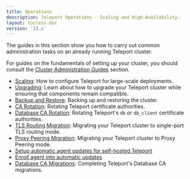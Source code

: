 ```yaml
---
title: Operations
description: Teleport Operations - Scaling and High-Availability.
layout: tocless-doc
version: '13.x'
---
```


The guides in this section show you how to carry out common administration tasks
on an already running Teleport cluster.

For guides on the fundamentals of setting up your cluster, you should consult
the [Cluster Administration Guides](/docs/ver/13.x/management/admin) section.

- [Scaling](/docs/ver/13.x/management/operations/scaling): How to configure Teleport for large-scale deployments.
- [Upgrading](/docs/ver/13.x/management/operations/upgrading): Learn about how to upgrade your Teleport cluster while ensuring that components remain compatible.
- [Backup and Restore](/docs/ver/13.x/management/operations/backup-restore): Backing up and restoring the cluster.
- [CA Rotation](/docs/ver/13.x/management/operations/ca-rotation): Rotating Teleport certificate authorities.
- [Database CA Rotation](/docs/ver/13.x/management/operations/db-ca-rotation): Rotating Teleport's `db` or `db_client` certificate authorities.
- [TLS Routing Migration](/docs/ver/13.x/management/operations/tls-routing): Migrating your Teleport cluster to single-port TLS routing mode.
- [Proxy Peering Migration](/docs/ver/13.x/management/operations/proxy-peering): Migrating your Teleport cluster to Proxy Peering mode.
- [Setup automatic agent updates for self-hosted Teleport](/docs/ver/13.x/management/operations/self-hosted-automatic-agent-updates)
- [Enroll agent into automatic updates](/docs/ver/13.x/management/operations/enroll-agent-into-automatic-updates)
- [Database CA Migrations](/docs/ver/13.x/management/operations/db-ca-migrations): Completing Teleport's Database CA migrations.
